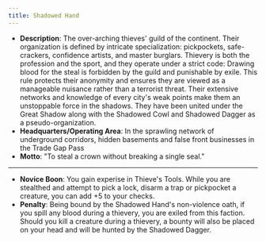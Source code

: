 ```yaml
---
title: Shadowed Hand
---
```


- **Description**: The over-arching thieves' guild of the continent. Their organization is defined by intricate specialization: pickpockets, safe-crackers, confidence artists, and master burglars. Thievery is both the profession and the sport, and they operate under a strict code: Drawing blood for the steal is forbidden by the guild and punishable by exile. This rule protects their anonymity and ensures they are viewed as a manageable nuisance rather than a terrorist threat. Their extensive networks and knowledge of every city's weak points make them an unstoppable force in the shadows. They have been united under the Great Shadow along with the Shadowed Cowl and Shadowed Dagger as a pseudo-organization.
- **Headquarters/Operating Area**: In the sprawling network of underground corridors, hidden basements and false front businesses in the Trade Gap Pass
- **Motto**: "To steal a crown without breaking a single seal."
---
- **Novice Boon**: You gain experise in Thieve's Tools. While you are stealthed and attempt to pick a lock, disarm a trap or pickpocket a creature, you can add +5 to your checks.
- **Penalty**: Being bound by the Shadowed Hand's non-violence oath, if you spill any blood during a thievery, you are exiled from this faction. Should you kill a creature during a thievery, a bounty will also be placed on your head and will be hunted by the Shadowed Dagger.
